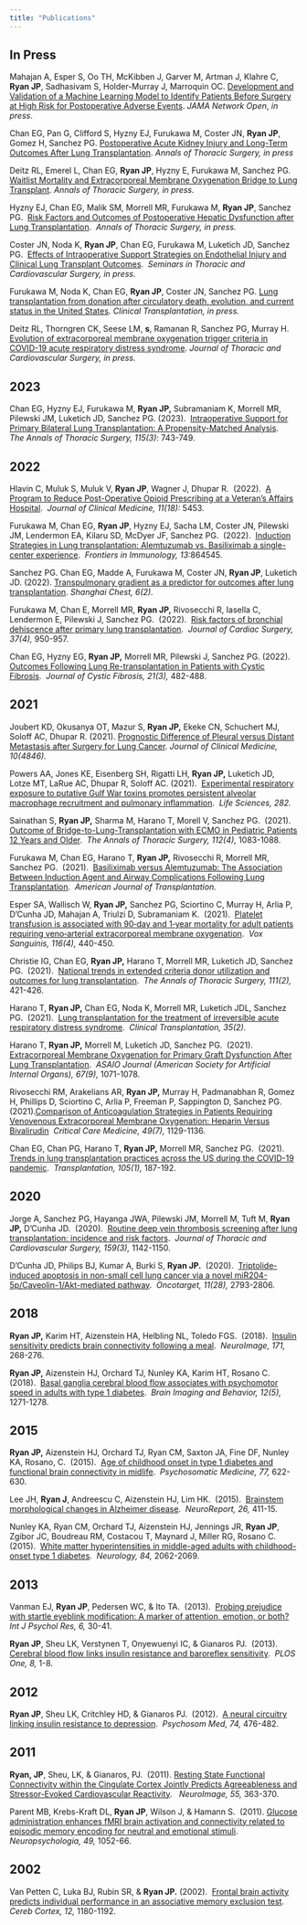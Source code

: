 ```yaml
---
title: "Publications"
---
```


## In Press

Mahajan A, Esper S, Oo TH, McKibben J, Garver M, Artman J, Klahre C, **Ryan JP**, Sadhasivam S, Holder-Murray J, Marroquin OC. [Development and Validation of a Machine Learning Model to Identify Patients Before Surgery at High Risk for Postoperative Adverse Events](https://jamanetwork.com/journals/jamanetworkopen/fullarticle/2807056). *JAMA Network Open*, *in press*.

Chan EG, Pan G, Clifford S, Hyzny EJ, Furukawa M, Coster JN, **Ryan JP**, Gomez H, Sanchez PG. [Postoperative Acute Kidney Injury and Long-Term Outcomes After Lung Transplantation](https://www.annalsthoracicsurgery.org/article/S0003-4975(23)00679-3/fulltext). *Annals of Thoracic Surgery, in press*

Deitz RL, Emerel L, Chan EG, **Ryan JP**, Hyzny E, Furukawa M, Sanchez PG. [Waitlist Mortality and Extracorporeal Membrane Oxygenation Bridge to Lung Transplant](https://www.annalsthoracicsurgery.org/article/S0003-4975(23)00344-2/fulltext). *Annals of Thoracic Surgery, in press.*

Hyzny EJ, Chan EG, Malik SM, Morrell MR, Furukawa M, **Ryan JP**, Sanchez PG.  [Risk Factors and Outcomes of Postoperative Hepatic Dysfunction after Lung Transplantation](https://www.annalsthoracicsurgery.org/article/S0003-4975(22)01226-7/fulltext).  *Annals of Thoracic Surgery, in press.*

Coster JN, Noda K, **Ryan JP**, Chan EG, Furukawa M, Luketich JD, Sanchez PG.  [Effects of Intraoperative Support Strategies on Endothelial Injury and Clinical Lung Transplant Outcomes](https://www.semthorcardiovascsurg.com/article/S1043-0679(23)00001-1/fulltext).  *Seminars in Thoracic and Cardiovascular Surgery, in press.*

Furukawa M, Noda K, Chan EG, **Ryan JP**, Coster JN, Sanchez PG. [Lung transplantation from donation after circulatory death, evolution, and current status in the United States](https://onlinelibrary.wiley.com/doi/10.1111/ctr.14884). *Clinical Transplantation, in press.*

Deitz RL, Thorngren CK, Seese LM, **s**, Ramanan R, Sanchez PG, Murray H. [Evolution of extracorporeal membrane oxygenation trigger criteria in COVID-19 acute respiratory distress syndrome](https://www.jtcvs.org/article/S0022-5223(22)01157-6/fulltext). *Journal of Thoracic and Cardiovascular Surgery, in press.*

## 2023

Chan EG, Hyzny EJ, Furukawa M, **Ryan JP,** Subramaniam K, Morrell MR, Pilewski JM, Luketich JD, Sanchez PG. (2023).  [Intraoperative Support for Primary Bilateral Lung Transplantation: A Propensity-Matched Analysis](https://www.annalsthoracicsurgery.org/article/S0003-4975(22)00858-X/fulltext).  *The Annals of Thoracic Surgery, 115(3)*: 743-749.

## 2022

Hlavin C, Muluk S, Muluk V, **Ryan JP**, Wagner J, Dhupar R.  (2022).  [A Program to Reduce Post-Operative Opioid Prescribing at a Veteran's Affairs Hospital](A Program to Reduce Post-Operative Opioid Prescribing at a Veteran's Affairs Hospital).  *Journal of Clinical Medicine, 11(18):* 5453.

Furukawa M, Chan EG, **Ryan JP**, Hyzny EJ, Sacha LM, Coster JN, Pilewski JM, Lendermon EA, Kilaru SD, McDyer JF, Sanchez PG.  (2022).  [Induction Strategies in Lung transplantation: Alemtuzumab vs. Basiliximab a single-center experience](https://www.ncbi.nlm.nih.gov/pmc/articles/PMC9199390/).  *Frontiers in Immunology, 13:*864545.

Sanchez PG. Chan EG, Madde A, Furukawa M, Coster JN, **Ryan JP**, Luketich JD. (2022). [Transpulmonary gradient as a predictor for outcomes after lung transplantation](https://shc.amegroups.org/article/view/7184/html). *Shanghai Chest, 6(2).*

Furukawa M, Chan E, Morrell MR, **Ryan JP,** Rivosecchi R, Iasella C, Lendermon E, Pilewski J, Sanchez PG.  (2022).  [Risk factors of bronchial dehiscence after primary lung transplantation](https://onlinelibrary.wiley.com/doi/10.1111/jocs.16291).  *Journal of Cardiac Surgery, 37(4),* 950-957.

Chan EG, Hyzny EG, **Ryan JP,** Morrell MR, Pilewski J, Sanchez PG. (2022). [Outcomes Following Lung Re-transplantation in Patients with Cystic Fibrosis](https://linkinghub.elsevier.com/retrieve/pii/S1569-1993(21)02162-7).  *Journal of Cystic Fibrosis, 21(3),* 482-488.

## 2021

Joubert KD, Okusanya OT, Mazur S, **Ryan JP,** Ekeke CN, Schuchert MJ, Soloff AC, Dhupar R. (2021). [Prognostic Difference of Pleural versus Distant Metastasis after Surgery for Lung Cancer](https://www.mdpi.com/2077-0383/10/21/4846). *Journal of Clinical Medicine, 10(4846).*

Powers AA, Jones KE, Eisenberg SH, Rigatti LH, **Ryan JP,** Luketich JD, Lotze MT, LaRue AC, Dhupar R, Soloff AC. (2021).  [Experimental respiratory exposure to putative Gulf War toxins promotes persistent alveolar macrophage recruitment and pulmonary inflammation](https://www.sciencedirect.com/science/article/pii/S0024320521008262).  *Life Sciences, 282.*

Sainathan S, **Ryan JP,** Sharma M, Harano T, Morell V, Sanchez PG.  (2021). [Outcome of Bridge-to-Lung-Transplantation with ECMO in Pediatric Patients 12 Years and Older](https://www.sciencedirect.com/science/article/abs/pii/S0003497520319093).  *The Annals of Thoracic Surgery, 112(4),* 1083-1088.

Furukawa M, Chan EG, Harano T, **Ryan JP,** Rivosecchi R, Morrell MR, Sanchez PG.  (2021).  [Basiliximab versus Alemtuzumab: The Association Between Induction Agent and Airway Complications Following Lung Transplantation](https://www.frontiersin.org/articles/10.3389/fimmu.2022.864545/full).  *American Journal of Transplantation.*

Esper SA, Wallisch W, **Ryan JP,** Sanchez PG, Sciortino C, Murray H, Arlia P, D'Cunha JD, Mahajan A, Triulzi D, Subramaniam K.  (2021).  [Platelet transfusion is associated with 90‐day and 1‐year mortality for adult patients requiring veno‐arterial extracorporeal membrane oxygenation](https://onlinelibrary.wiley.com/doi/10.1111/vox.13016).  *Vox Sanguinis, 116(4),* 440-450.

Christie IG, Chan EG, **Ryan JP,** Harano T, Morrell MR, Luketich JD, Sanchez PG.  (2021).  [National trends in extended criteria donor utilization and outcomes for lung transplantation](https://www.annalsthoracicsurgery.org/article/S0003-4975(20)31123-1/fulltext).  *The Annals of Thoracic Surgery, 111(2),* 421-426.

Harano T, **Ryan JP,** Chan EG, Noda K, Morrell MR, Luketich JDL, Sanchez PG.  (2021).  [Lung transplantation for the treatment of irreversible acute respiratory distress syndrome](https://onlinelibrary.wiley.com/doi/10.1111/ctr.14182).  *Clinical Transplantation, 35(2).*

Harano T, **Ryan JP,** Morrell M, Luketich JD, Sanchez PG.  (2021).  [Extracorporeal Membrane Oxygenation for Primary Graft Dysfunction After Lung Transplantation](https://journals.lww.com/asaiojournal/Fulltext/2021/09000/Extracorporeal_Membrane_Oxygenation_for_Primary.18.aspx).  *ASAIO Journal (American Society for Artificial Internal Organs), 67(9),* 1071-1078.

Rivosecchi RM, Arakelians AR, **Ryan JP,** Murray H, Padmanabhan R, Gomez H, Phillips D, Sciortino C, Arlia P, Freeman P, Sappington D, Sanchez PG.  (2021).[Comparison of Anticoagulation Strategies in Patients Requiring Venovenous Extracorporeal Membrane Oxygenation: Heparin Versus Bivalirudin](https://journals.lww.com/ccmjournal/Abstract/2021/07000/Comparison_of_Anticoagulation_Strategies_in.12.aspx)  *Critical Care Medicine, 49(7),* 1129-1136.

Chan EG, Chan PG, Harano T, **Ryan JP,** Morrell MR, Sanchez PG.  (2021).  [Trends in lung transplantation practices across the US during the COVID-19 pandemic](https://journals.lww.com/transplantjournal/Fulltext/2021/01000/Trends_in_Lung_Transplantation_Practices_Across.28.aspx).  *Transplantation, 105(1),* 187-192.

## 2020

Jorge A, Sanchez PG, Hayanga JWA, Pilewski JM, Morrell M, Tuft M, **Ryan JP,** D'Cunha JD.  (2020).  [Routine deep vein thrombosis screening after lung transplantation: incidence and risk factors](https://www.jtcvs.org/article/S0022-5223(19)31754-4/fulltext).  *Journal of Thoracic and Cardiovascular Surgery, 159(3),* 1142-1150.

D'Cunha JD, Philips BJ, Kumar A, Burki S, **Ryan JP.**  (2020).  [Triptolide-induced apoptosis in non-small cell lung cancer via a novel miR204-5p/Caveolin-1/Akt-mediated pathway](https://www.oncotarget.com/article/27672/text/).  *Oncotarget, 11(28),* 2793-2806.

## 2018

**Ryan JP,** Karim HT, Aizenstein HA, Helbling NL, Toledo FGS.  (2018).  [Insulin sensitivity predicts brain connectivity following a meal](https://www.sciencedirect.com/science/article/abs/pii/S1053811918300247?via%3Dihub).  *NeuroImage, 171,* 268-276.

**Ryan JP,** Aizenstein HJ, Orchard TJ, Nunley KA, Karim HT, Rosano C.  (2018).  [Basal ganglia cerebral blood flow associates with psychomotor speed in adults with type 1 diabetes](https://link.springer.com/article/10.1007/s11682-017-9783-y).  *Brain Imaging and Behavior, 12(5),* 1271-1278*.*

## 2015

**Ryan JP,** Aizenstein HJ, Orchard TJ, Ryan CM, Saxton JA, Fine DF, Nunley KA, Rosano, C.  (2015).  [Age of childhood onset in type 1 diabetes and functional brain connectivity in midlife](https://journals.lww.com/psychosomaticmedicine/Abstract/2015/07000/Age_of_Childhood_Onset_in_Type_1_Diabetes_and.4.aspx).  *Psychosomatic Medicine, 77,* 622-630.

Lee JH, **Ryan J**, Andreescu C, Aizenstein HJ, Lim HK.  (2015).  [Brainstem morphological changes in Alzheimer disease](https://journals.lww.com/neuroreport/Abstract/2015/05010/Brainstem_morphological_changes_in_Alzheimer_s.5.aspx).  *NeuroReport, 26,* 411-15.

Nunley KA, Ryan CM, Orchard TJ, Aizenstein HJ, Jennings JR, **Ryan JP**, Zgibor JC, Boudreau RM, Costacou T, Maynard J, Miller RG, Rosano C.  (2015).  [White matter hyperintensities in middle-aged adults with childhood-onset type 1 diabetes](https://n.neurology.org/content/84/20/2062.long).  *Neurology, 84,* 2062-2069*.*

## 2013

Vanman EJ, **Ryan JP**, Pedersen WC, & Ito TA.  (2013).  [Probing prejudice with startle eyeblink modification: A marker of attention, emotion, or both?](https://pubmed.ncbi.nlm.nih.gov/26023325/)  *Int J Psychol Res, 6,* 30-41.

**Ryan JP**, Sheu LK, Verstynen T, Onyewuenyi IC, & Gianaros PJ.  (2013).  [Cerebral blood flow links insulin resistance and baroreflex sensitivity](https://journals.plos.org/plosone/article?id=10.1371/journal.pone.0083288).  *PLOS One, 8,* 1-8.

## 2012

**Ryan JP**, Sheu LK, Critchley HD, & Gianaros PJ.  (2012).  [A neural circuitry linking insulin resistance to depression](https://journals.lww.com/psychosomaticmedicine/Abstract/2012/06000/A_Neural_Circuitry_Linking_Insulin_Resistance_to.8.aspx).  *Psychosom Med, 74,* 476-482.

## 2011

**Ryan, JP**, Sheu, LK, & Gianaros, PJ.  (2011). [Resting State Functional Connectivity within the Cingulate Cortex Jointly Predicts Agreeableness and Stressor-Evoked Cardiovascular Reactivity](https://www.sciencedirect.com/science/article/abs/pii/S1053811910015429?via%3Dihub).   *NeuroImage, 55,* 363-370.

Parent MB, Krebs-Kraft DL, **Ryan JP**, Wilson J, & Hamann S.  (2011). [Glucose administration enhances fMRI brain activation and connectivity related to episodic memory encoding for neutral and emotional stimuli](https://linkinghub.elsevier.com/retrieve/pii/S0028-3932(11)00075-3).  *Neuropsychologia, 49,* 1052-66*.*

## 2002

Van Petten C, Luka BJ, Rubin SR, & **Ryan JP.** (2002).  [Frontal brain activity predicts individual performance in an associative memory exclusion test](https://academic.oup.com/cercor/article/12/11/1180/389993?login=false).  *Cereb Cortex, 12,* 1180-1192.
